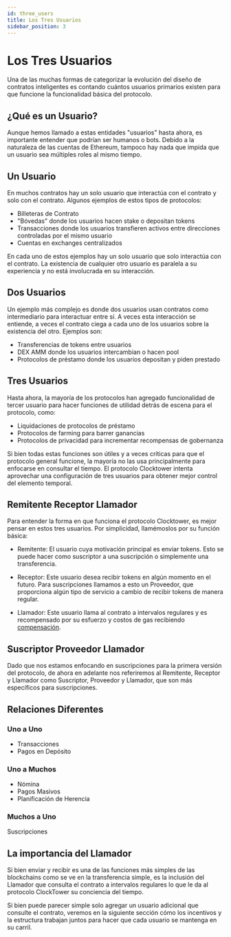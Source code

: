 ```yaml
---
id: three_users
title: Los Tres Usuarios
sidebar_position: 3
---
```


# Los Tres Usuarios

Una de las muchas formas de categorizar la evolución del diseño de contratos inteligentes es contando cuántos usuarios primarios existen para que funcione la funcionalidad básica del protocolo.

## ¿Qué es un Usuario?

Aunque hemos llamado a estas entidades "usuarios" hasta ahora, es importante entender que podrían ser humanos o bots. Debido a la naturaleza de las cuentas de Ethereum, tampoco hay nada que impida que un usuario sea múltiples roles al mismo tiempo.

## Un Usuario

En muchos contratos hay un solo usuario que interactúa con el contrato y solo con el contrato. Algunos ejemplos de estos tipos de protocolos:

- Billeteras de Contrato
- "Bóvedas" donde los usuarios hacen stake o depositan tokens
- Transacciones donde los usuarios transfieren activos entre direcciones controladas por el mismo usuario
- Cuentas en exchanges centralizados

En cada uno de estos ejemplos hay un solo usuario que solo interactúa con el contrato. La existencia de cualquier otro usuario es paralela a su experiencia y no está involucrada en su interacción.

## Dos Usuarios

Un ejemplo más complejo es donde dos usuarios usan contratos como intermediario para interactuar entre sí. A veces esta interacción se entiende, a veces el contrato ciega a cada uno de los usuarios sobre la existencia del otro. Ejemplos son:

- Transferencias de tokens entre usuarios
- DEX AMM donde los usuarios intercambian o hacen pool
- Protocolos de préstamo donde los usuarios depositan y piden prestado

## Tres Usuarios

Hasta ahora, la mayoría de los protocolos han agregado funcionalidad de tercer usuario para hacer funciones de utilidad detrás de escena para el protocolo, como:

- Liquidaciones de protocolos de préstamo
- Protocolos de farming para barrer ganancias
- Protocolos de privacidad para incrementar recompensas de gobernanza

Si bien todas estas funciones son útiles y a veces críticas para que el protocolo general funcione, la mayoría no las usa principalmente para enfocarse en consultar el tiempo. El protocolo Clocktower intenta aprovechar una configuración de tres usuarios para obtener mejor control del elemento temporal.

## Remitente Receptor Llamador

Para entender la forma en que funciona el protocolo Clocktower, es mejor pensar en estos tres usuarios. Por simplicidad, llamémoslos por su función básica:

- Remitente: El usuario cuya motivación principal es enviar tokens. Esto se puede hacer como suscriptor a una suscripción o simplemente una transferencia.

- Receptor: Este usuario desea recibir tokens en algún momento en el futuro. Para suscripciones llamamos a esto un Proveedor, que proporciona algún tipo de servicio a cambio de recibir tokens de manera regular.

- Llamador: Este usuario llama al contrato a intervalos regulares y es recompensado por su esfuerzo y costos de gas recibiendo [compensación](incentives).

## Suscriptor Proveedor Llamador

Dado que nos estamos enfocando en suscripciones para la primera versión del protocolo, de ahora en adelante nos referiremos al Remitente, Receptor y Llamador como Suscriptor, Proveedor y Llamador, que son más específicos para suscripciones.

## Relaciones Diferentes

### Uno a Uno

- Transacciones
- Pagos en Depósito

### Uno a Muchos

- Nómina
- Pagos Masivos
- Planificación de Herencia

### Muchos a Uno

Suscripciones

## La importancia del Llamador

Si bien enviar y recibir es una de las funciones más simples de las blockchains como se ve en la transferencia simple, es la inclusión del Llamador que consulta el contrato a intervalos regulares lo que le da al protocolo ClockTower su conciencia del tiempo.

Si bien puede parecer simple solo agregar un usuario adicional que consulte el contrato, veremos en la siguiente sección cómo los incentivos y la estructura trabajan juntos para hacer que cada usuario se mantenga en su carril. 
